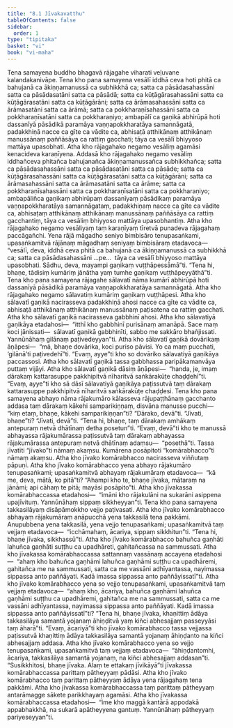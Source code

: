 ```yaml
---
title: "8.1 Jīvakavatthu"
tableOfContents: false
sidebar:
  order: 1
type: "tipitaka"
basket: "vi"
book: "vi-maha"
---
```



<DynamicBreadcrumb />

<Division number="326" book="vi-maha" e="ch" v="3" p="377">

<Paragraph number="1558" book="vi-maha">
Tena samayena buddho bhagavā rājagahe viharati veḷuvane kalandakanivāpe. Tena kho pana samayena vesālī iddhā ceva hoti phitā ca bahujanā ca ākiṇṇamanussā ca subhikkhā ca; satta ca pāsādasahassāni satta ca pāsādasatāni satta ca pāsādā; satta ca kūṭāgārasahassāni satta ca kūṭāgārasatāni satta ca kūṭāgārāni; satta ca ārāmasahassāni satta ca ārāmasatāni satta ca ārāmā; satta ca pokkharaṇīsahassāni satta ca pokkharaṇīsatāni satta ca pokkharaṇiyo; ambapālī ca gaṇikā abhirūpā hoti dassanīyā pāsādikā paramāya vaṇṇapokkharatāya samannāgatā, padakkhiṇā nacce ca gīte ca vādite ca, abhisaṭā atthikānaṃ atthikānaṃ manussānaṃ paññāsāya ca rattiṃ gacchati; tāya ca vesālī bhiyyoso mattāya upasobhati. Atha kho rājagahako negamo vesāliṃ agamāsi kenacideva karaṇīyena. Addasā kho rājagahako negamo vesāliṃ iddhañceva phitañca bahujanañca ākiṇṇamanussañca subhikkhañca; satta ca pāsādasahassāni satta ca pāsādasatāni satta ca pāsāde; satta ca kūṭāgārasahassāni satta ca kūṭāgārasatāni satta ca kūṭāgārāni; satta ca ārāmasahassāni satta ca ārāmasatāni satta ca ārāme; satta ca pokkharaṇīsahassāni satta ca pokkharaṇīsatāni satta ca pokkharaṇiyo; ambapāliñca gaṇikaṃ abhirūpaṃ dassanīyaṃ pāsādikaṃ paramāya vaṇṇapokkharatāya samannāgataṃ, padakkhiṇaṃ nacce ca gīte ca vādite ca, abhisaṭaṃ atthikānaṃ atthikānaṃ manussānaṃ paññāsāya ca rattiṃ gacchantiṃ, tāya ca vesāliṃ bhiyyoso mattāya upasobhantiṃ.
</Paragraph>

</Division>
<Division number="327" book="vi-maha" e="ch" v="3" p="377">

<Paragraph number="1559" book="vi-maha">
Atha kho rājagahako negamo vesāliyaṃ taṃ karaṇīyaṃ tīretvā punadeva rājagahaṃ paccāgañchi. Yena rājā māgadho seniyo bimbisāro tenupasaṅkami, upasaṅkamitvā rājānaṃ māgadhaṃ seniyaṃ bimbisāraṃ etadavoca—  “vesālī, deva, iddhā ceva phitā ca bahujanā ca ākiṇṇamanussā ca subhikkhā ca; satta ca pāsādasahassāni …pe…  tāya ca vesālī bhiyyoso mattāya upasobhati. Sādhu, deva, mayampi gaṇikaṃ vuṭṭhāpessāmā”ti. “Tena hi, bhaṇe, tādisiṃ kumāriṃ jānātha yaṃ tumhe gaṇikaṃ vuṭṭhāpeyyāthā”ti.
</Paragraph>

<Paragraph number="1560" book="vi-maha">
Tena kho pana samayena rājagahe sālavatī nāma kumārī abhirūpā hoti dassanīyā pāsādikā paramāya vaṇṇapokkharatāya samannāgatā. Atha kho rājagahako negamo sālavatiṃ kumāriṃ gaṇikaṃ vuṭṭhāpesi. Atha kho sālavatī gaṇikā nacirasseva padakkhiṇā ahosi nacce ca gīte ca vādite ca, abhisaṭā atthikānaṃ atthikānaṃ manussānaṃ paṭisatena ca rattiṃ gacchati. Atha kho sālavatī gaṇikā nacirasseva gabbhinī ahosi. Atha kho sālavatiyā gaṇikāya etadahosi—  “itthī kho gabbhinī purisānaṃ amanāpā. Sace maṃ koci jānissati—  sālavatī gaṇikā gabbhinīti, sabbo me sakkāro bhañjissati. Yannūnāhaṃ gilānaṃ paṭivedeyyan”ti. Atha kho sālavatī gaṇikā dovārikaṃ āṇāpesi—  “mā, bhaṇe dovārika, koci puriso pāvisi. Yo ca maṃ pucchati, ‘gilānā’ti paṭivedehī”ti. “Evaṃ, ayye”ti kho so dovāriko sālavatiyā gaṇikāya paccassosi. Atha kho sālavatī gaṇikā tassa gabbhassa paripākamanvāya puttaṃ vijāyi. Atha kho sālavatī gaṇikā dāsiṃ āṇāpesi—  “handa, je, imaṃ dārakaṃ kattarasuppe pakkhipitvā nīharitvā saṅkārakūṭe chaḍḍehī”ti. “Evaṃ, ayye”ti kho sā dāsī sālavatiyā gaṇikāya paṭissutvā taṃ dārakaṃ kattarasuppe pakkhipitvā nīharitvā saṅkārakūṭe chaḍḍesi.
</Paragraph>

</Division>
<Division number="328" book="vi-maha" e="ch" v="3" p="378">

<Paragraph number="1561" book="vi-maha">
Tena kho pana samayena abhayo nāma rājakumāro kālasseva rājupaṭṭhānaṃ gacchanto addasa taṃ dārakaṃ kākehi samparikiṇṇaṃ, disvāna manusse pucchi—  “kiṃ etaṃ, bhaṇe, kākehi samparikiṇṇan”ti? “Dārako, devā”ti. “Jīvati, bhaṇe”ti? “Jīvati, devā”ti. “Tena hi, bhaṇe, taṃ dārakaṃ amhākaṃ antepuraṃ netvā dhātīnaṃ detha posetun”ti. “Evaṃ, devā”ti kho te manussā abhayassa rājakumārassa paṭissutvā taṃ dārakaṃ abhayassa rājakumārassa antepuraṃ netvā dhātīnaṃ adaṃsu—  “posethā”ti. Tassa jīvatīti “jīvako”ti nāmaṃ akaṃsu. Kumārena posāpitoti “komārabhacco”ti nāmaṃ akaṃsu. Atha kho jīvako komārabhacco nacirasseva viññutaṃ pāpuṇi. Atha kho jīvako komārabhacco yena abhayo rājakumāro tenupasaṅkami; upasaṅkamitvā abhayaṃ rājakumāraṃ etadavoca—  “kā me, deva, mātā, ko pitā”ti? “Ahampi kho te, bhaṇe jīvaka, mātaraṃ na jānāmi; api cāhaṃ te pitā; mayāsi posāpito”ti. Atha kho jīvakassa komārabhaccassa etadahosi—  “imāni kho rājakulāni na sukarāni asippena upajīvituṃ. Yannūnāhaṃ sippaṃ sikkheyyan”ti.
</Paragraph>

</Division>
<Division number="329" book="vi-maha" e="ch" v="3" p="379">

<Paragraph number="1562" book="vi-maha">
Tena kho pana samayena takkasilāyaṃ disāpāmokkho vejjo paṭivasati. Atha kho jīvako komārabhacco abhayaṃ rājakumāraṃ anāpucchā yena takkasilā tena pakkāmi. Anupubbena yena takkasilā, yena vejjo tenupasaṅkami; upasaṅkamitvā taṃ vejjaṃ etadavoca—  “icchāmahaṃ, ācariya, sippaṃ sikkhitun”ti. “Tena hi, bhaṇe jīvaka, sikkhassū”ti. Atha kho jīvako komārabhacco bahuñca gaṇhāti lahuñca gaṇhāti suṭṭhu ca upadhāreti, gahitañcassa na sammussati. Atha kho jīvakassa komārabhaccassa sattannaṃ vassānaṃ accayena etadahosi—  “ahaṃ kho bahuñca gaṇhāmi lahuñca gaṇhāmi suṭṭhu ca upadhāremi, gahitañca me na sammussati, satta ca me vassāni adhīyantassa, nayimassa sippassa anto paññāyati. Kadā imassa sippassa anto paññāyissatī”ti.
</Paragraph>

<Paragraph number="1563" book="vi-maha">
Atha kho jīvako komārabhacco yena so vejjo tenupasaṅkami, upasaṅkamitvā taṃ vejjaṃ etadavoca—  “ahaṃ kho, ācariya, bahuñca gaṇhāmi lahuñca gaṇhāmi suṭṭhu ca upadhāremi, gahitañca me na sammussati, satta ca me vassāni adhīyantassa, nayimassa sippassa anto paññāyati. Kadā imassa sippassa anto paññāyissatī”ti? “Tena hi, bhaṇe jīvaka, khaṇittiṃ ādāya takkasilāya samantā yojanaṃ āhiṇḍitvā yaṃ kiñci abhesajjaṃ passeyyāsi taṃ āharā”ti. “Evaṃ, ācariyā”ti kho jīvako komārabhacco tassa vejjassa paṭissutvā khaṇittiṃ ādāya takkasilāya samantā yojanaṃ āhiṇḍanto na kiñci abhesajjaṃ addasa. Atha kho jīvako komārabhacco yena so vejjo tenupasaṅkami, upasaṅkamitvā taṃ vejjaṃ etadavoca—  “āhiṇḍantomhi, ācariya, takkasilāya samantā yojanaṃ, na kiñci abhesajjaṃ addasan”ti. “Susikkhitosi, bhaṇe jīvaka. Alaṃ te ettakaṃ jīvikāyā”ti jīvakassa komārabhaccassa parittaṃ pātheyyaṃ pādāsi. Atha kho jīvako komārabhacco taṃ parittaṃ pātheyyaṃ ādāya yena rājagahaṃ tena pakkāmi. Atha kho jīvakassa komārabhaccassa taṃ parittaṃ pātheyyaṃ antarāmagge sākete parikkhayaṃ agamāsi. Atha kho jīvakassa komārabhaccassa etadahosi—  “ime kho maggā kantārā appodakā appabhakkhā, na sukarā apātheyyena gantuṃ. Yannūnāhaṃ pātheyyaṃ pariyeseyyan”ti.
</Paragraph>
</Division>